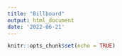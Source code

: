 ```yaml
---
title: "Billboard"
output: html_document
date: '2022-06-21'
---
```


```r
knitr::opts_chunk$set(echo = TRUE)
```

